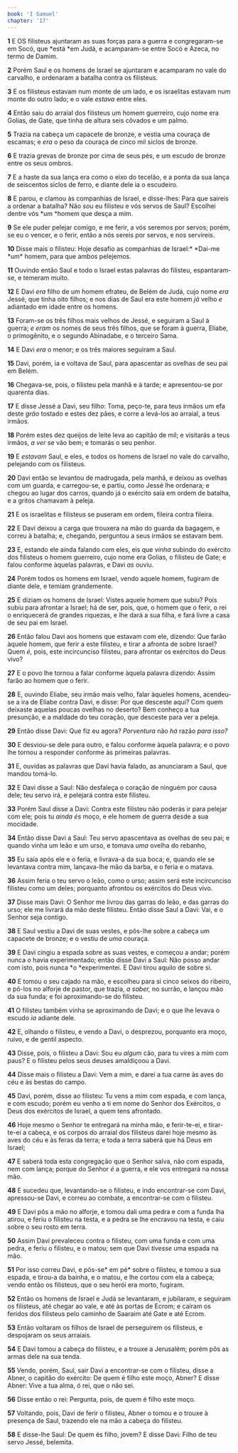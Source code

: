 ```yaml
---
book: 'I Samuel'
chapter: '17'
---
```


**1** E OS filisteus ajuntaram as suas forças para a guerra e congregaram-se em Socó, que *está *em Judá, e acamparam-se entre Socó e Azeca, no termo de Damim.

**2** Porém Saul e os homens de Israel se ajuntaram e acamparam no vale do carvalho, e ordenaram a batalha contra os filisteus.

**3** E os filisteus estavam num monte de um lado, e os israelitas estavam num monte do outro lado; e o vale _estava_ entre eles.

**4** Então saiu do arraial dos filisteus um homem guerreiro, cujo nome era Golias, de Gate, que tinha de altura seis côvados e um palmo.

**5** Trazia na cabeça um capacete de bronze, e vestia uma couraça de escamas; e _era_ o peso da couraça de cinco mil siclos de bronze.

**6** E trazia grevas de bronze por cima de seus pés, e um escudo de bronze entre os seus ombros.

**7** E a haste da sua lança era como o eixo do tecelão, e a ponta da sua lança de seiscentos siclos de ferro, e diante dele ia o escudeiro.

**8** E parou, e clamou às companhias de Israel, e disse-lhes: Para que saireis a ordenar a batalha? Não _sou_ eu filisteu e vós servos de Saul? Escolhei dentre vós *um *homem que desça a mim.

**9** Se ele puder pelejar comigo, e me ferir, a vós seremos por servos; porém, se eu o vencer, e o ferir, então a nós sereis por servos, e nos servireis.

**10** Disse mais o filisteu: Hoje desafio as companhias de Israel:\* *Dai-me *um\* homem, para que ambos pelejemos.

**11** Ouvindo então Saul e todo o Israel estas palavras do filisteu, espantaram-se, e temeram muito.

**12** E Davi _era_ filho de um homem efrateu, de Belém de Judá, cujo nome _era_ Jessé, que tinha oito filhos; e nos dias de Saul era este homem _já_ velho _e_ adiantado em idade entre os homens.

**13** Foram-se os três filhos mais velhos de Jessé, e seguiram a Saul à guerra; _e eram_ os nomes de seus três filhos, que se foram à guerra, Eliabe, o primogênito, e o segundo Abinadabe, e o terceiro Sama.

**14** E Davi _era_ o menor; e os três maiores seguiram a Saul.

**15** Davi, porém, ia e voltava de Saul, para apascentar as ovelhas de seu pai em Belém.

**16** Chegava-se, pois, o filisteu pela manhã e à tarde; e apresentou-se por quarenta dias.

**17** E disse Jessé a Davi, seu filho: Toma, peço-te, para teus irmãos um efa deste _grão_ tostado e estes dez pães, e corre a levá-los ao arraial, a teus irmãos.

**18** Porém estes dez queijos de leite leva ao capitão de mil; e visitarás a teus irmãos, _a ver_ se vão bem; e tomarás o seu penhor.

**19** E _estavam_ Saul, e eles, e todos os homens de Israel no vale do carvalho, pelejando com os filisteus.

**20** Davi então se levantou de madrugada, pela manhã, e deixou as ovelhas com um guarda, e carregou-se, e partiu, como Jessé lhe ordenara; e chegou ao lugar dos carros, quando já o exército saía em ordem de batalha, e a gritos chamavam à peleja.

**21** E os israelitas e filisteus se puseram em ordem, fileira contra fileira.

**22** E Davi deixou a carga que trouxera na mão do guarda da bagagem, e correu à batalha; e, chegando, perguntou a seus irmãos se estavam bem.

**23** E, estando ele ainda falando com eles, eis que _vinha_ subindo do exército dos filisteus o homem guerreiro, cujo nome era Golias, o filisteu de Gate; e falou conforme àquelas palavras, e Davi _as_ ouviu.

**24** Porém todos os homens em Israel, vendo aquele homem, fugiram de diante dele, e temiam grandemente.

**25** E diziam os homens de Israel: Vistes aquele homem que subiu? Pois subiu para afrontar a Israel; há de ser, pois, que, o homem que o ferir, o rei o enriquecerá de grandes riquezas, e lhe dará a sua filha, e fará livre a casa de seu pai em Israel.

**26** Então falou Davi aos homens que estavam com ele, dizendo: Que farão àquele homem, que ferir a este filisteu, e tirar a afronta de sobre Israel? Quem _é,_ pois, este incircunciso filisteu, para afrontar os exércitos do Deus vivo?

**27** E o povo lhe tornou a falar conforme àquela palavra dizendo: Assim farão ao homem que o ferir.

**28** E, ouvindo Eliabe, seu irmão mais velho, falar àqueles homens, acendeu-se a ira de Eliabe contra Davi, e disse: Por que desceste aqui? Com quem deixaste aquelas poucas ovelhas no deserto? Bem conheço a tua presunção, e a maldade do teu coração, que desceste para ver a peleja.

**29** Então disse Davi: Que fiz eu agora? _Porventura_ não _há_ razão _para isso?_

**30** E desviou-se dele para outro, e falou conforme àquela palavra; e o povo lhe tornou a responder conforme às primeiras palavras.

**31** E, ouvidas as palavras que Davi havia falado, as anunciaram a Saul, que mandou tomá-lo.

**32** E Davi disse a Saul: Não desfaleça o coração de ninguém por causa dele; teu servo irá, e pelejará contra este filisteu.

**33** Porém Saul disse a Davi: Contra este filisteu não poderás ir para pelejar com ele; pois tu _ainda és_ moço, e ele homem de guerra desde a sua mocidade.

**34** Então disse Davi a Saul: Teu servo apascentava as ovelhas de seu pai; e quando vinha um leão e um urso, e tomava _uma_ ovelha do rebanho,

**35** Eu saía após ele e o feria, e livrava-a da sua boca; e, quando ele se levantava contra mim, lançava-lhe mão da barba, e o feria e o matava.

**36** Assim feria o teu servo o leão, como o urso; assim será este incircunciso filisteu como um deles; porquanto afrontou os exércitos do Deus vivo.

**37** Disse mais Davi: O Senhor me livrou das garras do leão, e das garras do urso; ele me livrará da mão deste filisteu. Então disse Saul a Davi: Vai, e o Senhor seja contigo.

**38** E Saul vestiu a Davi de suas vestes, e pôs-lhe sobre a cabeça um capacete de bronze; e o vestiu de _uma_ couraça.

**39** E Davi cingiu a espada sobre as suas vestes, e começou a andar; porém nunca _o_ havia experimentado; então disse Davi a Saul: Não posso andar com isto, pois nunca *o *experimentei. E Davi tirou aquilo de sobre si.

**40** E tomou o seu cajado na mão, e escolheu para si cinco seixos do ribeiro, e pô-los no alforje de pastor, que trazia, _a saber,_ no surrão, e lançou mão da sua funda; e foi aproximando-se do filisteu.

**41** O filisteu também vinha se aproximando de Davi; e o que lhe levava o escudo _ia_ adiante dele.

**42** E, olhando o filisteu, e vendo a Davi, o desprezou, porquanto era moço, ruivo, e de gentil aspecto.

**43** Disse, pois, o filisteu a Davi: Sou eu _algum_ cão, para tu vires a mim com paus? E o filisteu pelos seus deuses amaldiçoou a Davi.

**44** Disse mais o filisteu a Davi: Vem a mim, e darei a tua carne às aves do céu e às bestas do campo.

**45** Davi, porém, disse ao filisteu: Tu vens a mim com espada, e com lança, e com escudo; porém eu venho a ti em nome do Senhor dos Exércitos, o Deus dos exércitos de Israel, a quem tens afrontado.

**46** Hoje mesmo o Senhor te entregará na minha mão, e ferir-te-ei, e tirar-te-ei a cabeça, e os corpos do arraial dos filisteus darei hoje mesmo às aves do céu e às feras da terra; e toda a terra saberá que há Deus em Israel;

**47** E saberá toda esta congregação que o Senhor salva, não com espada, nem com lança; porque do Senhor _é_ a guerra, e ele vos entregará na nossa mão.

**48** E sucedeu que, levantando-se o filisteu, e indo encontrar-se com Davi, apressou-se Davi, e correu ao combate, a encontrar-se com o filisteu.

**49** E Davi pôs a mão no alforje, e tomou dali uma pedra e com a funda lha atirou, e feriu o filisteu na testa, e a pedra se lhe encravou na testa, e caiu sobre o seu rosto em terra.

**50** Assim Davi prevaleceu contra o filisteu, com uma funda e com uma pedra, e feriu o filisteu, e o matou; sem que Davi _tivesse_ uma espada na mão.

**51** Por isso correu Davi, e pôs-se* em pé* sobre o filisteu, e tomou a sua espada, e tirou-a da bainha, e o matou, e lhe cortou com ela a cabeça; vendo então os filisteus, que o seu herói era morto, fugiram.

**52** Então os homens de Israel e Judá se levantaram, e jubilaram, e seguiram os filisteus, até chegar ao vale, e até às portas de Ecrom; e caíram os feridos dos filisteus pelo caminho de Saaraim até Gate e até Ecrom.

**53** Então voltaram os filhos de Israel de perseguirem os filisteus, e despojaram os seus arraiais.

**54** E Davi tomou a cabeça do filisteu, e a trouxe a Jerusalém; porém pôs as armas dele na sua tenda.

**55** Vendo, porém, Saul, sair Davi a encontrar-se com o filisteu, disse a Abner, o capitão do exército: De quem é filho este moço, Abner? E disse Abner: Vive a tua alma, ó rei, que o não sei.

**56** Disse então o rei: Pergunta, pois, de quem é filho este moço.

**57** Voltando, pois, Davi de ferir o filisteu, Abner o tomou e o trouxe à presença de Saul, trazendo ele na mão a cabeça do filisteu.

**58** E disse-lhe Saul: De quem és filho, jovem? E disse Davi: Filho de teu servo Jessé, belemita.
